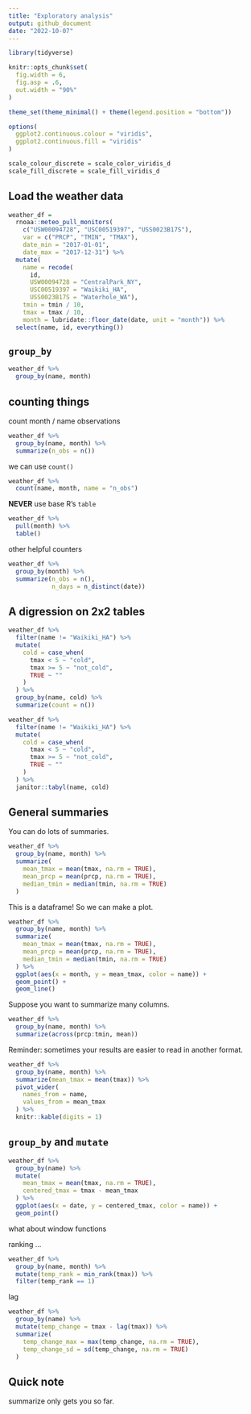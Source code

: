 ```yaml
---
title: "Exploratory analysis"
output: github_document
date: "2022-10-07"
---
```

```r
library(tidyverse)

knitr::opts_chunk$set(
  fig.width = 6,
  fig.asp = .6,
  out.width = "90%"
)

theme_set(theme_minimal() + theme(legend.position = "bottom"))

options(
  ggplot2.continuous.colour = "viridis",
  ggplot2.continuous.fill = "viridis"
)

scale_colour_discrete = scale_color_viridis_d
scale_fill_discrete = scale_fill_viridis_d
```


## Load the weather data 

```r
weather_df =  
  rnoaa::meteo_pull_monitors(
    c("USW00094728", "USC00519397", "USS0023B17S"),
    var = c("PRCP", "TMIN", "TMAX"), 
    date_min = "2017-01-01",
    date_max = "2017-12-31") %>%
  mutate(
    name = recode(
      id, 
      USW00094728 = "CentralPark_NY", 
      USC00519397 = "Waikiki_HA",
      USS0023B17S = "Waterhole_WA"),
    tmin = tmin / 10,
    tmax = tmax / 10,
    month = lubridate::floor_date(date, unit = "month")) %>%
  select(name, id, everything())
```



## `group_by`

```r
weather_df %>%
  group_by(name, month)
```


## counting things

count month / name observations

```r
weather_df %>%
  group_by(name, month) %>%
  summarize(n_obs = n())
```

we can use `count()`

```r
weather_df %>%
  count(name, month, name = "n_obs")
```

**NEVER** use base R's `table` 

```r
weather_df %>%
  pull(month) %>%
  table()
```



other helpful counters

```r
weather_df %>%
  group_by(month) %>%
  summarize(n_obs = n(),
            n_days = n_distinct(date))
```


## A digression on 2x2 tables 

```r
weather_df %>%
  filter(name != "Waikiki_HA") %>%
  mutate(
    cold = case_when(
      tmax < 5 ~ "cold",
      tmax >= 5 ~ "not_cold",
      TRUE ~ ""
    )
  ) %>%
  group_by(name, cold) %>%
  summarize(count = n()) 
```

```r
weather_df %>%
  filter(name != "Waikiki_HA") %>%
  mutate(
    cold = case_when(
      tmax < 5 ~ "cold",
      tmax >= 5 ~ "not_cold",
      TRUE ~ ""
    )
  ) %>%
  janitor::tabyl(name, cold)
```


## General summaries

You can do lots of summaries.

```r
weather_df %>%
  group_by(name, month) %>%
  summarize(
    mean_tmax = mean(tmax, na.rm = TRUE),
    mean_prcp = mean(prcp, na.rm = TRUE),
    median_tmin = median(tmin, na.rm = TRUE)
  )
```

This is a dataframe! So we can make a plot. 

```r
weather_df %>%
  group_by(name, month) %>%
  summarize(
    mean_tmax = mean(tmax, na.rm = TRUE),
    mean_prcp = mean(prcp, na.rm = TRUE),
    median_tmin = median(tmin, na.rm = TRUE)
  ) %>%
  ggplot(aes(x = month, y = mean_tmax, color = name)) +
  geom_point() +
  geom_line()
```

Suppose you want to summarize many columns.

```r
weather_df %>%
  group_by(name, month) %>%
  summarize(across(prcp:tmin, mean))
```

Reminder: sometimes your results are easier to read in another format.

```r
weather_df %>%
  group_by(name, month) %>%
  summarize(mean_tmax = mean(tmax)) %>%
  pivot_wider(
    names_from = name,
    values_from = mean_tmax
  ) %>%
  knitr::kable(digits = 1)
```

## `group_by` and `mutate`

```r
weather_df %>%
  group_by(name) %>%
  mutate(
    mean_tmax = mean(tmax, na.rm = TRUE),
    centered_tmax = tmax - mean_tmax
  ) %>%
  ggplot(aes(x = date, y = centered_tmax, color = name)) + 
  geom_point()
```

what about window functions

ranking ... 

```r
weather_df %>%
  group_by(name, month) %>%
  mutate(temp_rank = min_rank(tmax)) %>%
  filter(temp_rank == 1)
```

lag

```r
weather_df %>%
  group_by(name) %>%
  mutate(temp_change = tmax - lag(tmax)) %>%
  summarize(
    temp_change_max = max(temp_change, na.rm = TRUE),
    temp_change_sd = sd(temp_change, na.rm = TRUE)
  )
```

## Quick note

summarize only gets you so far.




